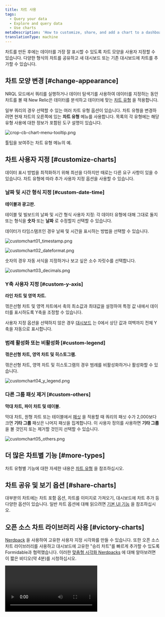 ```yaml
---
title: 차트 사용
tags:
  - Query your data
  - Explore and query data
  - Use charts
metaDescription: 'How to customize, share, and add a chart to a dashboard in New Relic'
translationType: machine
---
```








차트를 만든 후에는 데이터를 가장 잘 표시할 수 있도록 차트 모양을 사용자 지정할 수 있습니다. 다양한 형식의 차트를 공유하고 새 대시보드 또는 기존 대시보드에 차트를 추가할 수 있습니다.

## 차트 모양 변경 [#change-appearance]

NRQL 모드에서 쿼리를 실행하거나 데이터 탐색기를 사용하여 데이터를 지정하는 동안 차트를 볼 때 New Relic은 데이터를 분석하고 데이터에 맞는 [차트 유형](/docs/insights/use-insights-ui/manage-dashboards/insights-chart-types) 을 적용합니다.

일부 쿼리의 경우 선택할 수 있는 여러 차트 유형 옵션이 있습니다. 차트 유형을 변경하려면 현재 차트의 오른쪽에 있는 **차트 유형** 메뉴를 사용합니다. 목록의 각 유형에는 해당 유형 사용에 대한 정보가 포함된 도구 설명이 있습니다.

<img
  title="crop-cb-chart-menu-tooltip.png"
  alt="crop-cb-chart-menu-tooltip.png"
  src={queriesnrqlChartTooltip}
/>

<figcaption>
  툴팁을 보여주는 차트 유형 메뉴의 예.
</figcaption>

## 차트 사용자 지정 [#customize-charts]

데이터 표시 방법을 최적화하기 위해 최선을 다하지만 때로는 다른 요구 사항이 있을 수 있습니다. 차트 유형에 따라 추가 사용자 지정 옵션을 사용할 수 있습니다.

### 날짜 및 시간 형식 지정 [#custom-date-time]

**테이블과 광고판.**

테이블 및 빌보드의 날짜 및 시간 형식 사용자 지정: 각 데이터 유형에 대해 그대로 둘지 또는 형식을 **숫자** 또는 **날짜** 로 수정할지 선택할 수 있습니다.

데이터가 타임스탬프인 경우 날짜 및 시간을 표시하는 방법을 선택할 수 있습니다.

<img
  title="customchart01_timestamp.png"
  alt="customchart01_timestamp.png"
  src={queriesnrqlCustomChartTimestamp}
/>

<img
  title="customchart02_dateformat.png"
  alt="customchart02_dateformat.png"
  src={queriesnrqlCustomChartDateFormat}
/>

숫자의 경우 자동 서식을 지정하거나 보고 싶은 소수 자릿수를 선택합니다.

<img
  title="customchart03_decimals.png"
  alt="customchart03_decimals.png"
  src={queriesnrqlCustomChartDecimals}
/>

### Y축 사용자 지정 [#custom-y-axis]

**라인 차트 및 영역 차트.**

꺾은선형 차트 및 영역 차트에서 축의 최소값과 최대값을 설정하여 특정 값 내에서 데이터를 표시하도록 Y축을 조정할 수 있습니다.

사용자 지정 옵션을 선택하지 않은 경우 [대시보드](/docs/query-your-data/explore-query-data/dashboards/introduction-dashboards) 는 0에서 상단 값과 여백까지 전체 Y축을 자동으로 표시합니다.

### 범례 활성화 또는 비활성화 [#custom-legend]

**꺾은선형 차트, 영역 차트 및 히스토그램.**

꺾은선형 차트, 영역 차트 및 히스토그램의 경우 범례를 비활성화하거나 활성화할 수 있습니다.

<img
  title="customchart04_y_legend.png"
  alt="customchart04_y_legend.png"
  src={queriesnrqlCustomChartLegend}
/>

### 다른 그룹 패싯 제거 [#custom-others]

**막대 차트, 파이 차트 및 테이블.**

막대 차트, 원형 차트 또는 테이블에서 [패싯](/docs/query-your-data/explore-query-data/dashboards/filter-new-relic-one-dashboards-facets) 을 적용할 때 쿼리의 패싯 수가 2,000보다 크면 **기타 그룹** 패싯은 나머지 패싯을 집계합니다. 이 사용자 정의를 사용하면 **기타 그룹** 을 볼 것인지 또는 제거할 것인지 선택할 수 있습니다.

<img
  title="customchart05_others.png"
  alt="customchart05_others.png"
  src={queriesnrqlCustomChartOthers}
/>

## 더 많은 차트별 기능 [#more-types]

차트 유형별 기능에 대한 자세한 내용은 [차트 유형](/docs/insights/use-insights-ui/manage-dashboards/chart-types/) 을 참조하십시오.

## 차트 공유 및 보기 옵션 [#share-charts]

대부분의 차트에는 차트 포함 옵션, 차트를 이미지로 가져오기, 대시보드에 차트 추가 등 다양한 옵션이 있습니다. 일반 차트 옵션에 대해 읽으려면 [기본 UI 기능](/docs/new-relic-one/use-new-relic-one/get-started/new-relic-one-core-ui-components) 을 참조하십시오.

## 오픈 소스 차트 라이브러리 사용 [#victory-charts]

[Nerdpack](https://developer.newrelic.com/explore-docs/custom-viz/) 을 사용하여 고유한 사용자 지정 시각화를 만들 수 있습니다. 또한 오픈 소스 차트 라이브러리를 사용하고 대시보드에 고유한 "승리 차트"를 빠르게 추가할 수 있도록 Formidable과 협력했습니다. 이러한 [맞춤형 시각화 Nerdpacks](https://developer.newrelic.com/build-apps/customize-nerdpack/) 에 대해 알아보려면 이 짧은 비디오(약 4분)를 시청하십시오.

<Video
  id="WgHPo1lyf0Q"
  type="youtube"
/>